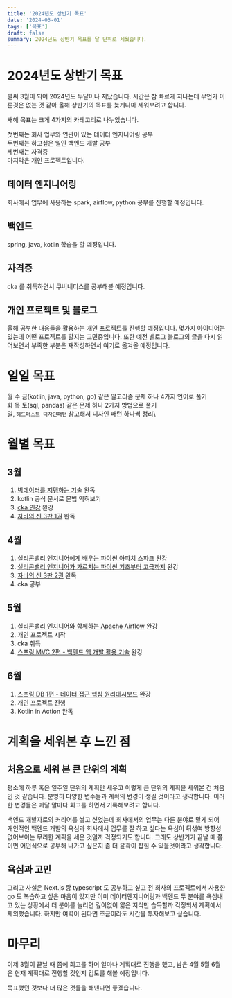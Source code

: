```yaml
---
title: '2024년도 상반기 목표'
date: '2024-03-01'
tags: ['목표']
draft: false
summary: 2024년도 상반기 목표를 달 단위로 세웠습니다.
---
```


# 2024년도 상반기 목표

벌써 3월이 되어 2024년도 두달이나 지났습니다. 시간은 참 빠르게 지나는데 무언가 이룬것은 없는 것 같아 올해 상반기의 목표를 늦게나마 세워보려고 합니다.

새해 목표는 크게 4가지의 카테고리로 나누었습니다.

첫번째는 회사 업무와 연관이 있는 데이터 엔지니어링 공부\
두번째는 하고싶은 일인 백엔드 개발 공부\
세번째는 자격증\
마지막은 개인 프로젝트입니다.

## 데이터 엔지니어링

회사에서 업무에 사용하는 spark, airflow, python 공부를 진행할 예정입니다.

## 백엔드

spring, java, kotlin 학습을 할 예정입니다.

## 자격증

cka 를 취득하면서 쿠버네티스를 공부해볼 예정입니다.

## 개인 프로젝트 및 블로그

올해 공부한 내용들을 활용하는 개인 프로젝트를 진행할 예정입니다.
몇가지 아이디어는 있는데 어떤 프로젝트를 할지는 고민중입니다.
또한 예전 벨로그 블로그의 글을 다시 읽어보면서 부족한 부분은 재작성하면서 여기로 옮겨올 예정입니다.

# 일일 목표

월 수 금(kotlin, java, python, go) 같은 알고리즘 문제 하나 4가지 언어로 풀기\
화 목 토(sql, pandas) 같은 문제 하나 2가지 방법으로 풀기\
일, `헤드퍼스트 디자인패턴` 참고해서 디자인 패턴 하나씩 정리\

# 월별 목표

## 3월

1. [빅데이터를 지탱하는 기술](https://books.google.co.kr/books/about/%EB%B9%85%EB%8D%B0%EC%9D%B4%ED%84%B0%EB%A5%BC_%EC%A7%80%ED%83%B1%ED%95%98%EB%8A%94_%EA%B8%B0%EC%88%A0.html?id=9UgpEAAAQBAJ&source=kp_book_description&redir_esc=y) 완독
2. kotlin 공식 문서로 문법 익혀보기
3. [cka 인강](https://www.udemy.com/course/certified-kubernetes-administrator-with-practice-tests/?utm_source=adwords&utm_medium=udemyads&utm_campaign=Kubernetes_Search_la.KR_cc.KR&utm_term=_._ag_147409783340_._ad_649912297581_._kw_certified%20kubernetes%20administrator_._de_c_._dm__._pl__._ti_kwd-743541447965_._li_1030718_._pd__._&matchtype=b&gad_source=1&gclid=Cj0KCQiA84CvBhCaARIsAMkAvkL8QaNeGYUBoAfMseRfPbXL2WHkD3qoemxGEFy8pcr9ovMkimHfH1UaAr5uEALw_wcB) 완강
4. [자바의 신 3판 1권](https://product.kyobobook.co.kr/detail/S000210144588) 완독

## 4월

1. [실리콘밸리 엔지니어에게 배우는 파이썬 아파치 스파크](https://www.inflearn.com/course/%EC%8B%A4%EB%A6%AC%EC%BD%98%EB%B0%B8%EB%A6%AC-%ED%8C%8C%EC%9D%B4%EC%8D%AC-%EC%95%84%ED%8C%8C%EC%B9%98-%EC%8A%A4%ED%8C%8C%ED%81%AC/dashboard) 완강
2. [실리콘밸리 엔지니어가 가르치는 파이썬 기초부터 고급까지](https://www.inflearn.com/course/%EC%8B%A4%EB%A6%AC%EC%BD%98%EB%B0%B8%EB%A6%AC-%ED%8C%8C%EC%9D%B4%EC%8D%AC-%EA%B8%B0%EC%B4%88%EB%B6%80%ED%84%B0-%EA%B3%A0%EA%B8%89%EA%B9%8C%EC%A7%80/dashboard) 완강
3. [자바의 신 3판 2권](https://product.kyobobook.co.kr/detail/S000210144588) 완독
4. cka 공부

## 5월

1. [실리콘밸리 엔지니어와 함께하는 Apache Airflow](https://www.inflearn.com/course/%EC%8B%A4%EB%A6%AC%EC%BD%98%EB%B0%B8%EB%A6%AC-%EC%97%94%EC%A7%80%EB%8B%88%EC%96%B4%EC%99%80-%ED%95%A8%EA%BB%98%ED%95%98%EB%8A%94-apache-airflow) 완강
2. 개인 프로젝트 시작
3. cka 취득
4. [스프링 MVC 2편 - 백엔드 웹 개발 활용 기술](https://www.inflearn.com/course/%EC%8A%A4%ED%94%84%EB%A7%81-mvc-2/dashboard) 완강

## 6월

1. [스프링 DB 1편 - 데이터 접근 핵심 원리대시보드](https://www.inflearn.com/course/%EC%8A%A4%ED%94%84%EB%A7%81-db-1/dashboard) 완강
2. 개인 프로젝트 진행
3. Kotlin in Action 완독

# 계획을 세워본 후 느낀 점

## 처음으로 세워 본 큰 단위의 계획

평소에 하루 혹은 일주일 단위의 계획만 세우고 이렇게 큰 단위의 계획을 세워본 건 처음인 것 같습니다.
분명히 다양한 변수들과 계획의 변경이 생길 것이라고 생각합니다. 이러한 변경들은 매달 말마다 회고를 하면서 기록해보려고 합니다.

백엔드 개발자로의 커리어를 쌓고 싶었는데 회사에서의 업무는 다른 분야로 맡게 되어 개인적인 백엔드 개발의 욕심과 회사에서 업무를 잘 하고 싶다는 욕심이 뒤섞여 방향성 없어보이는 무리한 계획을 세운 것일까 걱정되기도 합니다. 그래도 상반기가 끝날 때 쯤이면 어떤식으로 공부해 나가고 싶은지 좀 더 윤곽이 잡힐 수 있을것이라고 생각합니다.

## 욕심과 고민

그리고 사실은 Next.js 랑 typescript 도 공부하고 싶고 전 회사의 프로젝트에서 사용한 go 도 복습하고 싶은 마음이 있지만 이미 데이터엔지니어링과 백엔드 두 분야를 욕심내고 있는 상황에서 더 분야를 늘리면 깊이없이 얇은 지식만 습득할까 걱정되서 계획에서 제외했습니다. 하지만 여력이 된다면 조금이라도 시간을 투자해보고 싶습니다.

# 마무리

이제 3월이 끝날 때 쯤에 회고를 하며 얼마나 계획대로 진행을 했고, 남은 4월 5월 6월은 현재 계획대로 진행할 것인지 검토를 해볼 예정입니다.

목표했던 것보다 더 많은 것들을 해낸다면 좋겠습니다.
